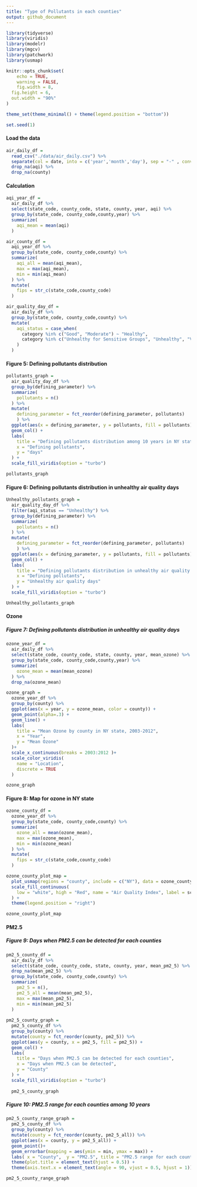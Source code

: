 ```yaml
---
title: "Type of Pollutants in each counties"
output: github_document
---
```


```r
library(tidyverse)
library(viridis)
library(modelr)
library(mgcv)
library(patchwork)
library(usmap)

knitr::opts_chunk$set(
	echo = TRUE,
	warning = FALSE,
	fig.width = 8, 
  fig.height = 6,
  out.width = "90%"
)

theme_set(theme_minimal() + theme(legend.position = "bottom"))

set.seed(1)
```


#### Load the data

```r
air_daily_df = 
  read_csv("./data/air_daily.csv") %>% 
  separate(col = date, into = c('year','month','day'), sep = "-" , convert = TRUE) %>% 
  drop_na(aqi) %>% 
  drop_na(county)
```

#### Calculation

```r
aqi_year_df = 
  air_daily_df %>% 
  select(state_code, county_code, state, county, year, aqi) %>% 
  group_by(state_code, county_code,county,year) %>% 
  summarize(
    aqi_mean = mean(aqi)
  )

air_county_df = 
  aqi_year_df %>% 
  group_by(state_code, county_code,county) %>% 
  summarize(
    aqi_all = mean(aqi_mean),
    max = max(aqi_mean),
    min = min(aqi_mean)
  ) %>% 
  mutate(
    fips = str_c(state_code,county_code)
  )

air_quality_day_df = 
  air_daily_df %>% 
  group_by(state_code, county_code,county) %>% 
  mutate(
    aqi_status = case_when(
      category %in% c("Good", "Moderate") ~ "Healthy",
      category %in% c("Unhealthy for Sensitive Groups", "Unhealthy", "Very Unhealthy") ~ "Unhealthy"
    )
  )
```

#### Figure 5: Defining pollutants distribution

```r
pollutants_graph = 
  air_quality_day_df %>% 
  group_by(defining_parameter) %>% 
  summarize(
    pollutants = n()
  ) %>%
  mutate(
    defining_parameter = fct_reorder(defining_parameter, pollutants)
    ) %>% 
  ggplot(aes(x = defining_parameter, y = pollutants, fill = pollutants)) +
  geom_col() +
  labs(
    title = "Defining pollutants distribution among 10 years in NY state",
    x = "Defining pollutants",
    y = "days"
  ) +
  scale_fill_viridis(option = "turbo")

pollutants_graph
```

#### Figure 6: Defining pollutants distribution in unhealthy air quality days

```r
Unhealthy_pollutants_graph = 
  air_quality_day_df %>% 
  filter(aqi_status == "Unhealthy") %>% 
  group_by(defining_parameter) %>% 
  summarize(
    pollutants = n()
  ) %>%
  mutate(
    defining_parameter = fct_reorder(defining_parameter, pollutants)
    ) %>% 
  ggplot(aes(x = defining_parameter, y = pollutants, fill = pollutants)) +
  geom_col() +
  labs(
    title = "Defining pollutants distribution in unhealthy air quality days among 10 years in NY state",
    x = "Defining pollutants",
    y = "Unhealthy air quality days"
  ) +
  scale_fill_viridis(option = "turbo")

Unhealthy_pollutants_graph
```

#### Ozone

##### Figure 7: Defining pollutants distribution in unhealthy air quality days

```r
ozone_year_df = 
  air_daily_df %>% 
  select(state_code, county_code, state, county, year, mean_ozone) %>% 
  group_by(state_code, county_code,county,year) %>% 
  summarize(
    ozone_mean = mean(mean_ozone)
  ) %>% 
  drop_na(ozone_mean)

ozone_graph =
  ozone_year_df %>% 
  group_by(county) %>% 
  ggplot(aes(x = year, y = ozone_mean, color = county)) +
  geom_point(alpha=.3) +
  geom_line() +
  labs(
    title = "Mean Ozone by county in NY state, 2003-2012",
    x = "Year",
    y = "Mean Ozone"
  )+
  scale_x_continuous(breaks = 2003:2012 )+
  scale_color_viridis(
    name = "Location", 
    discrete = TRUE
  )

ozone_graph
```

#### Figure 8: Map for ozone in NY state

```r
ozone_county_df = 
  ozone_year_df %>% 
  group_by(state_code, county_code,county) %>% 
  summarize(
    ozone_all = mean(ozone_mean),
    max = max(ozone_mean),
    min = min(ozone_mean)
  ) %>% 
  mutate(
    fips = str_c(state_code,county_code)
  )

ozone_county_plot_map = 
  plot_usmap(regions = "county", include = c("NY"), data = ozone_county_df, values = "ozone_all") +
  scale_fill_continuous(
    low = "white", high = "Red", name = "Air Quality Index", label = scales::comma, limits = c(0,0.04)
  ) + 
  theme(legend.position = "right")

ozone_county_plot_map
```

#### PM2.5

##### Figure 9: Days when PM2.5 can be detected for each counties 

```r
pm2_5_county_df = 
  air_daily_df %>% 
  select(state_code, county_code, state, county, year, mean_pm2_5) %>% 
  drop_na(mean_pm2_5) %>% 
  group_by(state_code, county_code,county) %>% 
  summarize(
    pm2_5 = n(),
    pm2_5_all = mean(mean_pm2_5),
    max = max(mean_pm2_5),
    min = min(mean_pm2_5)
  ) 
  
pm2_5_county_graph = 
  pm2_5_county_df %>% 
  group_by(county) %>% 
  mutate(county = fct_reorder(county, pm2_5)) %>%
  ggplot(aes(y = county, x = pm2_5, fill = pm2_5)) +
  geom_col() +
  labs(
    title = "Days when PM2.5 can be detected for each counties",
    x = "Days when PM2.5 can be detected",
    y = "County"
  ) +
  scale_fill_viridis(option = "turbo")
  
  pm2_5_county_graph
```

##### Figure 10: PM2.5 range for each counties among 10 years

```r
pm2_5_county_range_graph =   
  pm2_5_county_df %>% 
  group_by(county) %>% 
  mutate(county = fct_reorder(county, pm2_5_all)) %>% 
  ggplot(aes(x = county, y = pm2_5_all)) +
  geom_point()+
  geom_errorbar(mapping = aes(ymin = min, ymax = max)) +
  labs( x = "County",  y = "PM2.5", title = "PM2.5 range for each counties among 10 years") + 
  theme(plot.title = element_text(hjust = 0.5)) + 
  theme(axis.text.x = element_text(angle = 90, vjust = 0.5, hjust = 1))

pm2_5_county_range_graph
```

